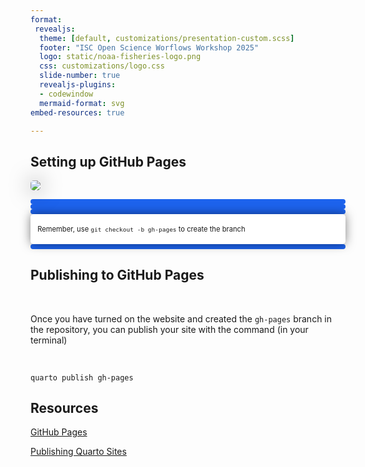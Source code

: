 ```yaml
---
format: 
 revealjs:
  theme: [default, customizations/presentation-custom.scss]
  footer: "ISC Open Science Worflows Workshop 2025"
  logo: static/noaa-fisheries-logo.png
  css: customizations/logo.css
  slide-number: true
  revealjs-plugins:
  - codewindow
  mermaid-format: svg
embed-resources: true

---
```


## Setting up GitHub Pages  

![](static/gh-pages.PNG){.absolute left=0% top=15% bottom=20% right=10% style="box-shadow: 0 0 2rem 0 rgba(0, 0, 0, .5); border-radius: 5px;"}

::: {.fragment .fade-in fragment-index=1}
::: {.fragment .fade-out fragment-index=2}
::: {.absolute left="10%" top="71%" right="70%" bottom="23%" style="border: 4px solid #1D63ED; border-radius: 5px; max-height: unset; max-width: unset;"}

:::
:::
:::

::: {.fragment .fade-in fragment-index=1}
::: {.fragment .fade-out fragment-index=2}
::: {.absolute left="57%" top="15%" right="33%" bottom="75%" style="border: 4px solid #1D63ED; border-radius: 5px; max-height: unset; max-width: unset;"}

:::
:::
:::

::: {.fragment .fade-in fragment-index=2}
::: {.fragment .fade-out fragment-index=4}
::: {.absolute left="35%" top="64%" right="40%" bottom="29%" style="border: 4px solid #1D63ED; border-radius: 5px; max-height: unset; max-width: unset;"}

:::
:::
:::

::: {.fragment .fade-in fragment-index=3}
::: {.fragment .fade-out fragment-index=4}
::: {.absolute left="5%" bottom="45%" right="12%" style="font-size:0.8em; padding: 0.5em 1em; background-color: rgba(255, 255, 255, 1); backdrop-filter: blur(5px); box-shadow: 0 0 1rem 0 rgba(0, 0, 0, .5); border-radius: 5px;"}
Remember, use [`git checkout -b gh-pages`]{.blue} to create the branch 
:::
:::
:::

::: {.fragment .fade-in fragment-index=4}
::: {.absolute left="35%" top="30%" right="15%" bottom="56%" style="border: 4px solid #1D63ED; border-radius: 5px; max-height: unset; max-width: unset;"}

:::
:::


## Publishing to GitHub Pages  

<br>

Once you have turned on the website and created the [`gh-pages`]{.blue} branch in the repository, you can publish your site with the command (in your terminal)

<br>

[`quarto publish gh-pages`]{.blue}


## Resources  

[GitHub Pages](https://docs.github.com/en/pages/getting-started-with-github-pages/creating-a-github-pages-site#creating-your-site)

[Publishing Quarto Sites](https://quarto.org/docs/publishing/github-pages.html#:~:text=There%20are%20three%20ways%20to,publish%20from%20the%20docs%20directory.)